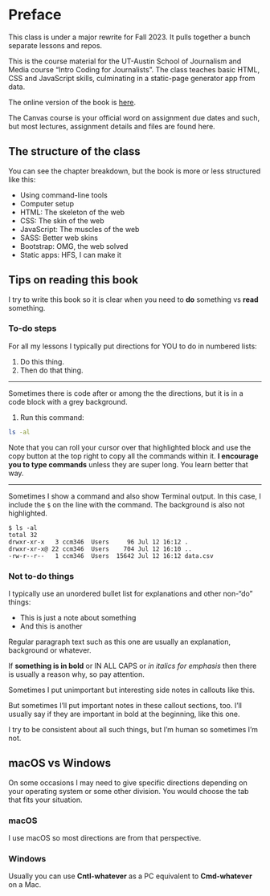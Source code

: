 # Preface {.unnumbered}

::: callout-warning
This class is under a major rewrite for Fall 2023. It pulls together a bunch separate lessons and repos.
:::

This is the course material for the UT-Austin School of Journalism and Media course "Intro Coding for Journalists". The class teaches basic HTML, CSS and JavaScript skills, culminating in a static-page generator app from data.

The online version of the book is [here](utdata.github.io/icj-class/).

The Canvas course is your official word on assignment due dates and such, but most lectures, assignment details and files are found here.

## The structure of the class

You can see the chapter breakdown, but the book is more or less structured like this:

- Using command-line tools
- Computer setup
- HTML: The skeleton of the web
- CSS: The skin of the web
- JavaScript: The muscles of the web
- SASS: Better web skins
- Bootstrap: OMG, the web solved
- Static apps: HFS, I can make it

## Tips on reading this book

I try to write this book so it is clear when you need to **do** something vs **read** something.

### To-do steps

For all my lessons I typically put directions for YOU to do in numbered lists:

1. Do this thing.
1. Then do that thing.

---

Sometimes there is code after or among the the directions, but it is in a code block with a grey background.

1. Run this command:

```bash
ls -al
```

Note that you can roll your cursor over that highlighted block and use the copy button at the top right to copy all the commands within it. **I encourage you to type commands** unless they are super long. You learn better that way.

---

Sometimes I show a command and also show Terminal output. In this case, I include the `$` on the line with the command. The background is also not highlighted.

```
$ ls -al
total 32
drwxr-xr-x   3 ccm346  Users     96 Jul 12 16:12 .
drwxr-xr-x@ 22 ccm346  Users    704 Jul 12 16:10 ..
-rw-r--r--   1 ccm346  Users  15642 Jul 12 16:12 data.csv
```

### Not to-do things


I typically use an unordered bullet list for explanations and other non-"do" things:

- This is just a note about something
- And this is another

Regular paragraph text such as this one are usually an explanation, background or whatever.

If **something is in bold** or IN ALL CAPS or _in italics for emphasis_ then there is usually a reason why, so pay attention.

:::callout
Sometimes I put unimportant but interesting side notes in callouts like this.
:::

::: callout-important
But sometimes I'll put important notes in these callout sections, too. I'll usually say if they are important in bold at the beginning, like this one.
:::

I try to be consistent about all such things, but I'm human so sometimes I'm not.

## macOS vs Windows

On some occasions I may need to give specific directions depending on your operating system or some other division. You would choose the tab that fits your situation.

::: {.panel-tabset}

### macOS

I use macOS so most directions are from that perspective.

### Windows

Usually you can use **Cntl-whatever** as a PC equivalent to **Cmd-whatever** on a Mac.

:::